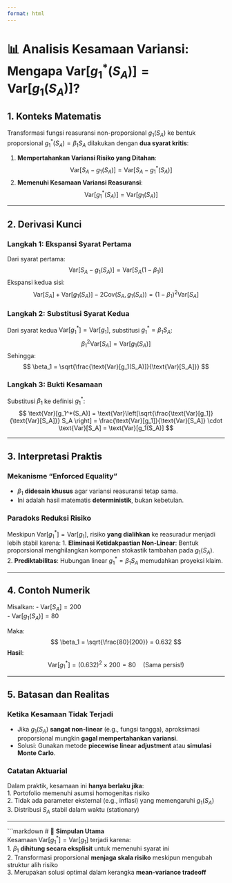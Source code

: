 ```yaml
---
format: html
---
```


# 📊 **Analisis Kesamaan Variansi: Mengapa $\text{Var}[g_1^*(S_A)] = \text{Var}[g_1(S_A)]$?**

## **1. Konteks Matematis**  
Transformasi fungsi reasuransi non-proporsional $g_1(S_A)$ ke bentuk proporsional $g_1^*(S_A) = \beta_1 S_A$ dilakukan dengan **dua syarat kritis**:

1. **Mempertahankan Variansi Risiko yang Ditahan**:
   $$
   \text{Var}[S_A - g_1(S_A)] = \text{Var}[S_A - g_1^*(S_A)]
   $$
2. **Memenuhi Kesamaan Variansi Reasuransi**:
   $$
   \text{Var}[g_1^*(S_A)] = \text{Var}[g_1(S_A)]
   $$

---

## **2. Derivasi Kunci**  
### **Langkah 1: Ekspansi Syarat Pertama**  
Dari syarat pertama:
$$
\text{Var}[S_A - g_1(S_A)] = \text{Var}[S_A (1 - \beta_1)]
$$
Ekspansi kedua sisi:
$$
\text{Var}[S_A] + \text{Var}[g_1(S_A)] - 2\text{Cov}(S_A, g_1(S_A)) = (1-\beta_1)^2 \text{Var}[S_A]
$$

### **Langkah 2: Substitusi Syarat Kedua**  
Dari syarat kedua $\text{Var}[g_1^*] = \text{Var}[g_1]$, substitusi $g_1^* = \beta_1 S_A$:
$$
\beta_1^2 \text{Var}[S_A] = \text{Var}[g_1(S_A)]
$$
Sehingga:
$$
\beta_1 = \sqrt{\frac{\text{Var}[g_1(S_A)]}{\text{Var}[S_A]}}
$$

### **Langkah 3: Bukti Kesamaan**  
Substitusi $\beta_1$ ke definisi $g_1^*$:
$$
\text{Var}[g_1^*(S_A)] = \text{Var}\left[\sqrt{\frac{\text{Var}[g_1]}{\text{Var}[S_A]}} S_A \right] = \frac{\text{Var}[g_1]}{\text{Var}[S_A]} \cdot \text{Var}[S_A] = \text{Var}[g_1(S_A)]
$$

---

## **3. Interpretasi Praktis**  
### **Mekanisme "Enforced Equality"**  
- $\beta_1$ **didesain khusus** agar variansi reasuransi tetap sama.  
- Ini adalah hasil matematis **deterministik**, bukan kebetulan.  

### **Paradoks Reduksi Risiko**  
Meskipun $\text{Var}[g_1^*] = \text{Var}[g_1]$, risiko **yang dialihkan** ke reasuradur menjadi lebih stabil karena:
1. **Eliminasi Ketidakpastian Non-Linear**: Bentuk proporsional menghilangkan komponen stokastik tambahan pada $g_1(S_A)$.  
2. **Prediktabilitas**: Hubungan linear $g_1^* = \beta_1 S_A$ memudahkan proyeksi klaim.  

---

## **4. Contoh Numerik**  
Misalkan:
- $\text{Var}[S_A] = 200$  
- $\text{Var}[g_1(S_A)] = 80$  

Maka:
$$
\beta_1 = \sqrt{\frac{80}{200}} = 0.632
$$
**Hasil**:  
$$
\text{Var}[g_1^*] = (0.632)^2 \times 200 = 80 \quad (\text{Sama persis!})
$$

---

## **5. Batasan dan Realitas**  
### **Ketika Kesamaan Tidak Terjadi**  
- Jika $g_1(S_A)$ **sangat non-linear** (e.g., fungsi tangga), aproksimasi proporsional mungkin **gagal mempertahankan variansi**.  
- Solusi: Gunakan metode **piecewise linear adjustment** atau **simulasi Monte Carlo**.  

### **Catatan Aktuarial**  
Dalam praktik, kesamaan ini **hanya berlaku jika**:  
1. Portofolio memenuhi asumsi homogenitas risiko  
2. Tidak ada parameter eksternal (e.g., inflasi) yang memengaruhi $g_1(S_A)$  
3. Distribusi $S_A$ stabil dalam waktu (stationary)  

---

```markdown
# 🧩 **Simpulan Utama**  
Kesamaan $\text{Var}[g_1^*] = \text{Var}[g_1]$ terjadi karena:  
1. $\beta_1$ **dihitung secara eksplisit** untuk memenuhi syarat ini  
2. Transformasi proporsional **menjaga skala risiko** meskipun mengubah struktur alih risiko  
3. Merupakan solusi optimal dalam kerangka **mean-variance tradeoff**  
